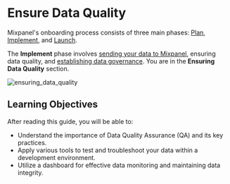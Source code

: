 
# Ensure Data Quality

Mixpanel's onboarding process consists of three main phases: [Plan](/guides/plan/setup), [Implement](/guides/implement/send-your-data), and [Launch](/guides/launch/create-boards).

The **Implement** phase involves [sending your data to Mixpanel](/guides/implement/send-your-data), ensuring data quality, and [establishing data governance](/guides/implement/establish-governance). You are in the **Ensuring Data Quality** section.

![ensuring_data_quality](/ensuring_data_quality.png)

## Learning Objectives

After reading this guide, you will be able to:

- Understand the importance of Data Quality Assurance (QA) and its key practices.
- Apply various tools to test and troubleshoot your data within a development environment.
- Utilize a dashboard for effective data monitoring and maintaining data integrity.

<Cards>
    <Cards.Card 
        title="Data Quality Assurance" 
        href="/guides/implement/ensure-data-quality/data-quality-assurance" 
    />
    <Cards.Card 
        title="Testing and Troubleshooting" 
        href="/guides/implement/ensure-data-quality/testing-and-troubleshooting" 
    />
    <Cards.Card 
        title="Data Monitoring" 
        href="/guides/implement/ensure-data-quality/data-monitoring" 
    />
</Cards>